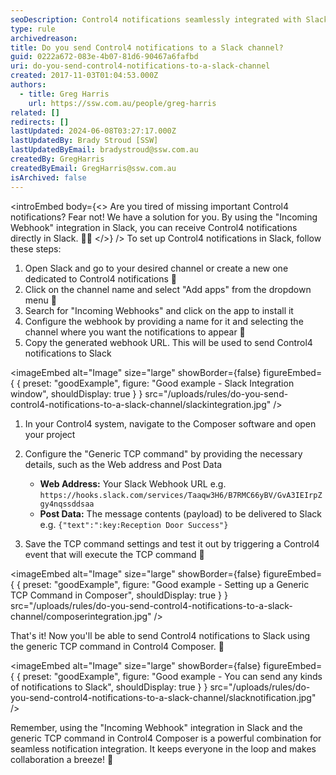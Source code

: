```yaml
---
seoDescription: Control4 notifications seamlessly integrated with Slack channels for real-time updates and collaboration.
type: rule
archivedreason:
title: Do you send Control4 notifications to a Slack channel?
guid: 0222a672-083e-4b07-81d6-90467a6fafbd
uri: do-you-send-control4-notifications-to-a-slack-channel
created: 2017-11-03T01:04:53.000Z
authors:
  - title: Greg Harris
    url: https://ssw.com.au/people/greg-harris
related: []
redirects: []
lastUpdated: 2024-06-08T03:27:17.000Z
lastUpdatedBy: Brady Stroud [SSW]
lastUpdatedByEmail: bradystroud@ssw.com.au
createdBy: GregHarris
createdByEmail: GregHarris@ssw.com.au
isArchived: false
---
```


<introEmbed
  body={<>
Are you tired of missing important Control4 notifications? Fear not! We have a solution for you. By using the "Incoming Webhook" integration in Slack, you can receive Control4 notifications directly in Slack. 📣💬
  </>}
/>
To set up Control4 notifications in Slack, follow these steps:

1. Open Slack and go to your desired channel or create a new one dedicated to Control4 notifications 📢
2. Click on the channel name and select "Add apps" from the dropdown menu 🔌
3. Search for "Incoming Webhooks" and click on the app to install it
4. Configure the webhook by providing a name for it and selecting the channel where you want the notifications to appear 📝
5. Copy the generated webhook URL. This will be used to send Control4 notifications to Slack

<imageEmbed
  alt="Image"
  size="large"
  showBorder={false}
  figureEmbed={ {
    preset: "goodExample",
    figure: "Good example - Slack Integration window",
    shouldDisplay: true
  } }
  src="/uploads/rules/do-you-send-control4-notifications-to-a-slack-channel/slackintegration.jpg"
/>


1. In your Control4 system, navigate to the Composer software and open your project
2. Configure the "Generic TCP command" by providing the necessary details, such as the Web address and Post Data

   - **Web Address:** Your Slack Webhook URL e.g. `https://hooks.slack.com/services/Taaqw3H6/B7RMC66yBV/GvA3IEIrpZgy4nqssddsaa`
   - **Post Data:** The message contents (payload) to be delivered to Slack e.g. `{"text":":key:Reception Door Success"}`

3. Save the TCP command settings and test it out by triggering a Control4 event that will execute the TCP command 🚨

<imageEmbed
  alt="Image"
  size="large"
  showBorder={false}
  figureEmbed={ {
    preset: "goodExample",
    figure: "Good example - Setting up a Generic TCP Command in Composer",
    shouldDisplay: true
  } }
  src="/uploads/rules/do-you-send-control4-notifications-to-a-slack-channel/composerintegration.jpg"
/>


That's it! Now you'll be able to send Control4 notifications to Slack using the generic TCP command in Control4 Composer. 🙌

<imageEmbed
  alt="Image"
  size="large"
  showBorder={false}
  figureEmbed={ {
    preset: "goodExample",
    figure: "Good example - You can send any kinds of notifications to Slack",
    shouldDisplay: true
  } }
  src="/uploads/rules/do-you-send-control4-notifications-to-a-slack-channel/slacknotification.jpg"
/>


Remember, using the "Incoming Webhook" integration in Slack and the generic TCP command in Control4 Composer is a powerful combination for seamless notification integration. It keeps everyone in the loop and makes collaboration a breeze! 🤝
